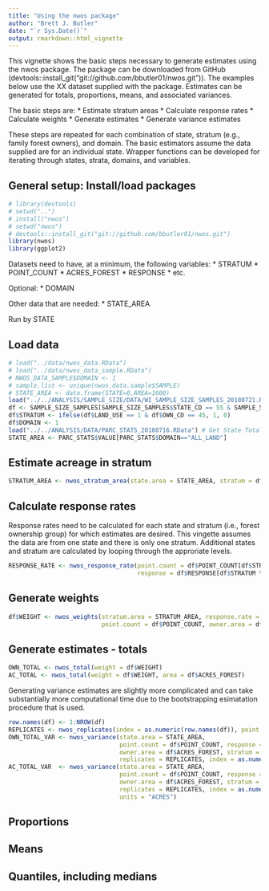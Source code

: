 ```yaml
---
title: "Using the nwos package"
author: "Brett J. Butler"
date: "`r Sys.Date()`"
output: rmarkdown::html_vignette
---
```


This vignette shows the basic steps necessary to generate estimates using the nwos package. The package can be downloaded from GitHub (devtools::install_git("git://github.com/bbutler01/nwos.git")). The examples below use the XX dataset supplied with the package. Estimates can be generated for totals, proportions, means, and associated variances.

The basic steps are:
* Estimate stratum areas
* Calculate response rates
* Calculate weights
* Generate estimates
* Generate variance estimates

These steps are repeated for each combination of state, stratum (e.g., family forest owners), and domain. The basic estimators assume the data supplied are for an individual state. Wrapper functions can be developed for iterating through states, strata, domains, and variables.


## General setup: Install/load packages
```r
# library(devtools)
# setwd("..")
# install("nwos")
# setwd("nwos")
# devtools::install_git("git://github.com/bbutler01/nwos.git")
library(nwos)
library(ggplot2)
```

Datasets need to have, at a minimum, the following variables:
* STRATUM
* POINT_COUNT
* ACRES_FOREST
* RESPONSE
* etc.

Optional:
* DOMAIN

Other data that are needed:
* STATE_AREA

Run by STATE

## Load data
```r
# load("../data/nwos_data.RData")
# load("../data/nwos_data_sample.RData")
# NWOS_DATA_SAMPLE$DOMAIN <- 1
# sample.list <- unique(nwos.data.sample$SAMPLE)
# STATE_AREA <- data.frame(STATE=0,AREA=1000)
load("../../ANALYSIS/SAMPLE_SIZE/DATA/WI_SAMPLE_SIZE_SAMPLES_20180721.RData")
df <- SAMPLE_SIZE_SAMPLES[SAMPLE_SIZE_SAMPLES$STATE_CD == 55 & SAMPLE_SIZE_SAMPLES$SAMPLE==1 & SAMPLE_SIZE_SAMPLES$SIZE==1000, ]
df$STRATUM <- ifelse(df$LAND_USE == 1 & df$OWN_CD == 45, 1, 0)
df$DOMAIN <- 1
load("../../ANALYSIS/DATA/PARC_STATS_20180716.RData") # Get State Total Land Area
STATE_AREA <- PARC_STATS$VALUE[PARC_STATS$DOMAIN=="ALL_LAND"] 
```

## Estimate acreage in stratum
```r
STRATUM_AREA <- nwos_stratum_area(state.area = STATE_AREA, stratum = df$STRATUM, point.count = df$POINT_COUNT)
```

## Calculate response rates
Response rates need to be calculated for each state and stratum (i.e., forest ownership group) for which estimates are desired. This vingette assumes the data are from one state and there is only one stratum. Additional states and stratum are calculated by looping through the approriate levels.

```r
RESPONSE_RATE <- nwos_response_rate(point.count = df$POINT_COUNT[df$STRATUM %in% 1], 
                                    response = df$RESPONSE[df$STRATUM %in% 1])
```

## Generate weights
```r
df$WEIGHT <- nwos_weights(stratum.area = STRATUM_AREA, response.rate = RESPONSE_RATE,
                          point.count = df$POINT_COUNT, owner.area = df$ACRES_FOREST, stratum = df$STRATUM) 
```

## Generate estimates - totals
```r
OWN_TOTAL <- nwos_total(weight = df$WEIGHT)
AC_TOTAL <- nwos_total(weight = df$WEIGHT, area = df$ACRES_FOREST)
```


Generating variance estimates are slightly more complicated and can take substantially more computational time due to the bootstrapping esimatation procedure that is used. 

```r
row.names(df) <- 1:NROW(df)
REPLICATES <- nwos_replicates(index = as.numeric(row.names(df)), point.count = df$POINT_COUNT)
OWN_TOTAL_VAR <- nwos_variance(state.area = STATE_AREA,
                               point.count = df$POINT_COUNT, response = df$RESPONSE, 
                               owner.area = df$ACRES_FOREST, stratum = df$STRATUM,
                               replicates = REPLICATES, index = as.numeric(row.names(df)))
AC_TOTAL_VAR  <- nwos_variance(state.area = STATE_AREA,
                               point.count = df$POINT_COUNT, response = df$RESPONSE, 
                               owner.area = df$ACRES_FOREST, stratum = df$STRATUM,
                               replicates = REPLICATES, index = as.numeric(row.names(df)),
                               units = "ACRES")
```


## Proportions

## Means

## Quantiles, including medians
<!-- The mean estimated number of ownerships is `r round(sample.total.own.mean,2)` with a sampling error of XX. The actual number of ownerships in the population is `r total.own`. The difference between these values is `r round(abs(sample.total.own.mean-total.own),2)` with a t-statstic of `r round(total.own.t$statistic,2)` (p-value of `r  round(total.own.t$p.value,2)` with `r  total.own.t$parameter` degrees of freedom). -->

<!-- ```{r} -->
<!-- ggplot(data=ESTIMATE_TOTAL_OWNER, aes(x="1",y=ESTIMATE)) + geom_boxplot() + geom_hline(aes(yintercept=total.own, color="red")) -->
<!-- ``` -->

<!-- ## Generate estimates - acreage totals -->
<!-- ```{r total acreage} -->
<!-- sample.total.area <- numeric(0) -->
<!-- sample.total.var.area <- numeric(0) -->
<!-- for(i in sample.list) { # By sample -->
<!--   sample.total.area <- c(sample.total.area, -->
<!--                          nwosTotal(weight=nwos.data.sample$WEIGHT[nwos.data.sample$SAMPLE==sample.list[i]],  -->
<!--                                    area=nwos.data.sample$ACRES_FOREST[nwos.data.sample$SAMPLE==sample.list[i]], -->
<!--                                    units="area")) -->
<!--   sample.total.var.area <- c(sample.total.var.area, -->
<!--                              nwosVar(point.count=nwos.data.sample$POINT_COUNT[nwos.data.sample$SAMPLE==sample.list[i]], -->
<!--                                      area=nwos.data.sample$ACRES_FOREST[nwos.data.sample$SAMPLE==sample.list[i]], -->
<!--                                      area.total=1000, units="area")) -->
<!-- } -->
<!-- sample.total.area.mean <- mean(sample.total.area) -->
<!-- total.area <- sum(nwos.data$ACRES_FOREST) -->
<!-- # total.area.t <- t.test(sample.total.area,mu=total.area) -->
<!-- ``` -->

<!-- The mean estimated area is `r round(sample.total.area.mean,2)` with a sampling error of XX. The actual area in the population is `r total.area`. The difference between these values is `r round(abs(sample.total.area.mean-total.area),2)`. -->

<!-- ## Estimate proportion (Y_1) -->
<!-- ```{r proportion y_1} -->
<!-- sample.prop.own.y1 <- numeric(0) -->
<!-- # sample.prop.var.own.y1 <- numeric(0) -->
<!-- sample.prop.area.y1 <- numeric(0) -->
<!-- # sample.prop.var.area.y1 <- numeric(0) -->
<!-- for(i in sample.list) { # By sample -->
<!--   sample.prop.own.y1 <- c(sample.prop.own.y1, -->
<!--                           nwosProportion(weight=nwos.data.sample$WEIGHT[nwos.data.sample$SAMPLE==sample.list[i]],  -->
<!--                                          y=nwos.data.sample$Y_1[nwos.data.sample$SAMPLE==sample.list[i]])) -->
<!--   sample.prop.area.y1 <- c(sample.prop.area.y1, -->
<!--                            nwosProportion(weight=nwos.data.sample$WEIGHT[nwos.data.sample$SAMPLE==sample.list[i]],  -->
<!--                                           y=nwos.data.sample$Y_1[nwos.data.sample$SAMPLE==sample.list[i]], -->
<!--                                           area=nwos.data.sample$ACRES_FOREST[nwos.data.sample$SAMPLE==sample.list[i]], -->
<!--                                           units="area")) -->
<!-- } -->
<!-- sample.prop.own.y1.mean <- mean(sample.prop.own.y1) -->
<!-- y_1.mean <- mean(nwos.data$Y_1) -->
<!-- t.test(sample.prop.own.y1,mu=y_1.mean) -->
<!-- mean(sample.prop.area.y1) -->
<!-- sum(nwos.data$Y_1*nwos.data$ACRES_FOREST) / sum(nwos.data$ACRES_FOREST) -->
<!-- ``` -->

<!-- ## Estimate mean (size of forest holdings) -->

<!-- ```{r mean acreage} -->
<!-- sample.mean.own.ac <- numeric(0) -->
<!-- # sample.mean.var.own.ac <- numeric(0) -->
<!-- sample.mean.area.ac <- numeric(0) -->
<!-- # sample.mean.var.area.ac <- numeric(0) -->
<!-- for(i in sample.list) { # By sample -->
<!--   sample.mean.own.ac <- c(sample.mean.own.ac, -->
<!--                           nwosMean(weight=nwos.data.sample$WEIGHT[nwos.data.sample$SAMPLE==sample.list[i]],  -->
<!--                                    y=nwos.data.sample$ACRES_FOREST[nwos.data.sample$SAMPLE==sample.list[i]])) -->
<!--   sample.mean.area.ac <- c(sample.mean.area.ac, -->
<!--                            nwosMean(weight=nwos.data.sample$WEIGHT[nwos.data.sample$SAMPLE==sample.list[i]],  -->
<!--                                     y=nwos.data.sample$ACRES_FOREST[nwos.data.sample$SAMPLE==sample.list[i]], -->
<!--                                     area=nwos.data.sample$ACRES_FOREST[nwos.data.sample$SAMPLE==sample.list[i]], -->
<!--                                     units="area")) -->
<!-- } -->
<!-- sample.mean.own.ac.mean <- mean(sample.mean.own.ac) -->
<!-- own.ac.mean <- mean(nwos.data$ACRES_FOREST) -->
<!-- t.test(sample.mean.own.ac,mu=own.ac.mean) -->
<!-- sample.mean.area.ac.mean <- mean(sample.mean.area.ac) -->
<!-- area.ac.mean <- sum(nwos.data$ACRES_FOREST*nwos.data$ACRES_FOREST) / sum(nwos.data$ACRES_FOREST) -->
<!-- t.test(sample.mean.area.ac,mu=area.ac.mean) -->
<!-- ``` -->

<!-- ## Median -->
